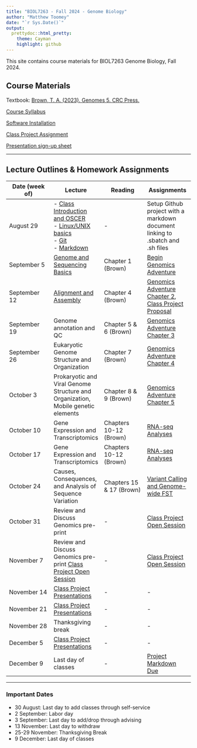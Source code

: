 ```yaml
---
title: "BIOL7263 - Fall 2024 - Genome Biology"
author: "Matthew Toomey"
date: "`r Sys.Date()`"
output:
  prettydoc::html_pretty:
    theme: Cayman
    highlight: github
---
```


This site contains course materials for BIOL7263 Genome Biology, Fall 2024.

## Course Materials

Textbook: [Brown, T. A. (2023). Genomes 5. CRC Press.](https://www.routledge.com/Genomes-5/Brown/p/book/9780367674076)

[Course Syllabus](CourseMaterials/CourseSyllabus.html) 

[Software Installation](CourseMaterials/InstallationInstructions.html)

[Class Project Assignment](Assignments/ProjectAssignment.html) 

[Presentation sign-up sheet](https://docs.google.com/spreadsheets/d/1DVq0VemQlcY2oDZhtWaNZmfGDkfdZXTkxrJdSCjfZn8/edit?usp=sharing)

___

## Lecture Outlines & Homework Assignments

Date (week of)  | Lecture | Reading | Assignments
------------- |----------- | ------------- | ------------- 
August 29  | - [Class Introduction and OSCER](https://github.com/mbtoomey/genome_biology_FA24/blob/main/CourseMaterials/OSCER.md)<br/> - [Linux/UNIX basics](Lessons/Shell_Navigation.html)<br/> - [Git](https://github.com/mbtoomey/genome_biology_FA24/blob/main/Lessons/Lesson2.md)<br/> - [Markdown](https://github.com/mbtoomey/genome_biology_FA24/blob/main/Lessons/Lesson3.md) | - | Setup Github project with a markdown document linking to .sbatch and .sh files
September 5  | [Genome and Sequencing Basics](https://github.com/mbtoomey/genome_biology_FA24/blob/main/Lessons/Lecture1_Genome_and_Sequencing_Basics.pdf) | Chapter 1 (Brown) | [Begin Genomics Adventure](https://github.com/mbtoomey/genomics_adventure)  
September 12  | [Alignment and Assembly](https://github.com/mbtoomey/genome_biology_FA24/blob/main/Lessons/Lecture2_Alignment_and_Assembly.pdf)  | Chapter 4 (Brown) | [Genomics Adventure Chapter 2](https://github.com/mbtoomey/genomics_adventure/blob/release/chapter_2/task_1.md), [Class Project Proposal](Assignments/ProjectAssignment.html)  
September 19  | Genome annotation and QC | Chapter 5 & 6 (Brown) | [Genomics Adventure Chapter 3](https://github.com/mbtoomey/genomics_adventure/blob/release/chapter_3/task_1.md)
September 26  | Eukaryotic Genome Structure and Organization | Chapter 7 (Brown) | [Genomics Adventure Chapter 4](https://github.com/mbtoomey/genomics_adventure/blob/release/chapter_4/task_1.md)
October 3  | Prokaryotic and Viral Genome Structure and Organization, Mobile genetic elements | Chapter 8 & 9 (Brown) | [Genomics Adventure Chapter 5](https://github.com/mbtoomey/genomics_adventure/blob/release/chapter_5/task_1.md)
October 10  | Gene Expression and Transcriptomics | Chapters 10-12 (Brown) | [RNA-seq Analyses]()
October 17  | Gene Expression and Transcriptomics | Chapters 10-12 (Brown) | [RNA-seq Analyses]()
October 24  | Causes, Consequences, and Analysis of Sequence Variation | Chapters 15 & 17 (Brown) | [Variant Calling and Genome-wide FST]()
October 31  | Review and Discuss Genomics pre-print | - | [Class Project Open Session](Assignments/ProjectAssignment.html)
November 7  | Review and Discuss Genomics pre-print [Class Project Open Session](Assignments/ProjectAssignment.html) | - | [Class Project Open Session](Assignments/ProjectAssignment.html)
November 14  | [Class Project Presentations](https://docs.google.com/spreadsheets/d/1DVq0VemQlcY2oDZhtWaNZmfGDkfdZXTkxrJdSCjfZn8/edit?usp=sharing) | - | -    
November 21  | [Class Project Presentations](https://docs.google.com/spreadsheets/d/1DVq0VemQlcY2oDZhtWaNZmfGDkfdZXTkxrJdSCjfZn8/edit?usp=sharing)  | - | -  
November 28  | Thanksgiving break | - | - 
December 5  | [Class Project Presentations](https://docs.google.com/spreadsheets/d/1DVq0VemQlcY2oDZhtWaNZmfGDkfdZXTkxrJdSCjfZn8/edit?usp=sharing)  | - | - 
December 9  | Last day of classes | - | [Project Markdown Due](Assignments/ProjectAssignment.html) 

___

### Important Dates
- 30 August: Last day to add classes through self-service
- 2 September: Labor day
- 3 September: Last day to add/drop through advising
- 13 November: Last day to withdraw
- 25-29 November: Thanksgiving Break
- 9 December: Last day of classes


